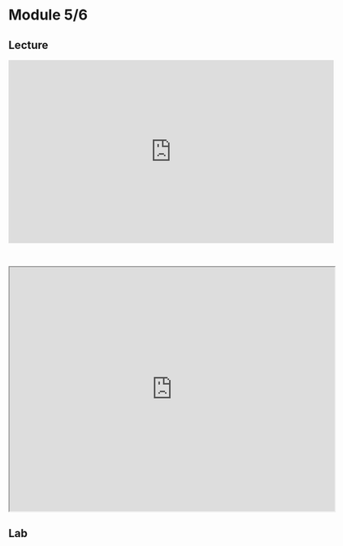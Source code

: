# Module 5/6

## Lecture

<iframe width="640" height="360" src="https://www.youtube.com/embed/MOnhhPNKXig?si=kJ_--meqqL8EFpfz" title="YouTube video player" frameborder="0" allow="accelerometer; autoplay; clipboard-write; encrypted-media; gyroscope; picture-in-picture; web-share" referrerpolicy="strict-origin-when-cross-origin" allowfullscreen></iframe>

<br>

<iframe src="https://drive.google.com/file/d/1JBaWiZgUGaXDrkYkYwby8czhhTACepN2/preview" width="640" height="480" allow="autoplay"></iframe>

## Lab
